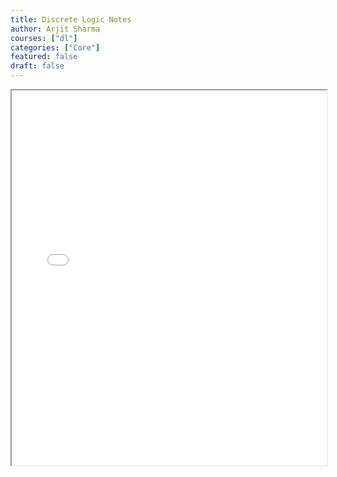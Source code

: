 ```yaml
---
title: Discrete Logic Notes
author: Arjit Sharma
courses: ["dl"]
categories: ["Core"]
featured: false
draft: false
---
```


<div className="border rounded-lg shadow-lg overflow-hidden my-8">
<iframe
  src="/pdfs/digital-logic.pdf#zoom=100"
  width="100%"
  height="600px"
  className="w-full h-[600px] md:h-[800px] border-none"
  title="Embedded PDF Document"
/>

</div>
